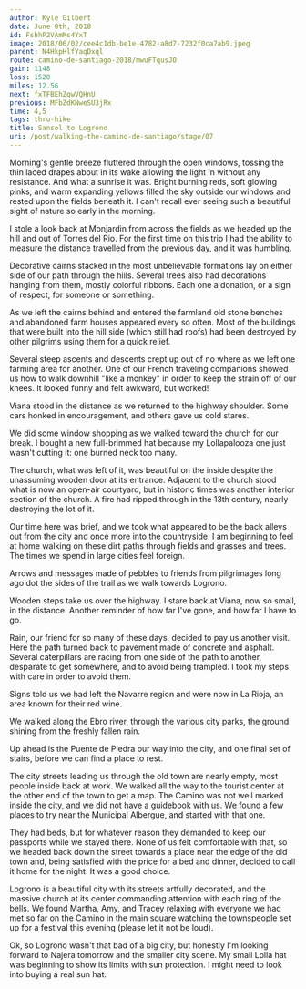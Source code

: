```yaml
---
author: Kyle Gilbert
date: June 8th, 2018
id: FshhP2VAmMs4YxT
image: 2018/06/02/cee4c1db-be1e-4782-a8d7-7232f0ca7ab9.jpeg
parent: N4HkpHlfYaqDxql
route: camino-de-santiago-2018/mwuFTqusJO
gain: 1148
loss: 1520
miles: 12.56
next: fxTFBEhZgwVQHnU
previous: MFbZdKNweSU3jRx
time: 4,5
tags: thru-hike
title: Sansol to Logrono
uri: /post/walking-the-camino-de-santiago/stage/07
---
```


<Stats />

<Route />

Morning's gentle breeze fluttered through the open windows, tossing the thin
laced drapes about in its wake allowing the light in without any resistance.
And what a sunrise it was. Bright burning reds, soft glowing pinks, and warm
expanding yellows filled the sky outside our windows and rested upon the fields
beneath it. I can't recall ever seeing such a beautiful sight of nature so
early in the morning.

I stole a look back at Monjardin from across the fields as we headed up the hill
and out of Torres del Rio. For the first time on this trip I had the ability to
measure the distance travelled from the previous day, and it was humbling.

Decorative cairns stacked in the most unbelievable formations lay on either side
of our path through the hills. Several trees also had decorations hanging from
them, mostly colorful ribbons. Each one a donation, or a sign of respect, for
someone or something.

As we left the cairns behind and entered the farmland old stone benches and
abandoned farm houses appeared every so often. Most of the buildings that were
built into the hill side (which still had roofs) had been destroyed by other
pilgrims using them for a quick relief.

Several steep ascents and descents crept up out of no where as we left one
farming area for another. One of our French traveling companions showed us how
to walk downhill "like a monkey" in order to keep the strain off of our knees.
It looked funny and felt awkward, but worked!

Viana stood in the distance as we returned to the highway shoulder. Some cars
honked in encouragement, and others gave us cold stares.

We did some window shopping as we walked toward the church for our break. I
bought a new full-brimmed hat because my Lollapalooza one just wasn't cutting
it: one burned neck too many.

The church, what was left of it, was beautiful on the inside despite the
unassuming wooden door at its entrance. Adjacent to the church stood what is
now an open-air courtyard, but in historic times was another interior section
of the church. A fire had ripped through in the 13th century, nearly destroying
the lot of it.

Our time here was brief, and we took what appeared to be the back alleys out
from the city and once more into the countryside. I am beginning to feel at
home walking on these dirt paths through fields and grasses and trees. The
times we spend in large cities feel foreign.

Arrows and messages made of pebbles to friends from pilgrimages long ago dot the
sides of the trail as we walk towards Logrono.

Wooden steps take us over the highway. I stare back at Viana, now so small, in
the distance. Another reminder of how far I've gone, and how far I have to go.

Rain, our friend for so many of these days, decided to pay us another visit.
Here the path turned back to pavement made of concrete and asphalt. Several
caterpillars are racing from one side of the path to another, desparate to get
somewhere, and to avoid being trampled. I took my steps with care in order to
avoid them.

Signs told us we had left the Navarre region and were now in La Rioja, an area
known for their red wine.

We walked along the Ebro river, through the various city parks, the ground
shining from the freshly fallen rain.

Up ahead is the Puente de Piedra our way into the city, and one final set of
stairs, before we can find a place to rest.

The city streets leading us through the old town are nearly empty, most people
inside back at work. We walked all the way to the tourist center at the other
end of the town to get a map. The Camino was not well marked inside the city,
and we did not have a guidebook with us. We found a few places to try near the
Municipal Albergue, and started with that one.

They had beds, but for whatever reason they demanded to keep our passports while
we stayed there. None of us felt comfortable with that, so we headed back down
the street towards a place near the edge of the old town and, being satisfied
with the price for a bed and dinner, decided to call it home for the night. It
was a good choice.

Logrono is a beautiful city with its streets artfully decorated, and the massive
church at its center commanding attention with each ring of the bells. We found
Martha, Amy, and Tracey relaxing with everyone we had met so far on the Camino
in the main square watching the townspeople set up for a festival this evening
(please let it not be loud).

Ok, so Logrono wasn't that bad of a big city, but honestly I'm looking forward
to Najera tomorrow and the smaller city scene. My small Lolla hat was beginning
to show its limits with sun protection. I might need to look into buying a real
sun hat.

